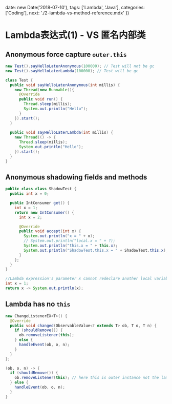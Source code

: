 
  date: new Date('2018-07-10'),
  tags: ['Lambda', 'Java'],
  categories: ['Coding'],
  next: './2-lambda-vs-method-reference.mdx'
})

# Lambda表达式(1) - VS 匿名内部类

## Anonymous force capture `outer.this`

```java
new Test().sayHelloLaterAnonymous(100000); // Test will not be gc
new Test().sayHelloLaterLambda(100000); // Test will be gc

class Test {
  public void sayHelloLaterAnonymous(int millis) {
    new Thread(new Runnable(){
      @Override
      public void run() {
        Thread.sleep(millis);
        System.out.println("Hello");
      }
    }).start();
  }
  
  public void sayHelloLaterLambda(int millis) {
    new Thread(() -> {
      Thread.sleep(millis);
      System.out.println("Hello");
    }).start();
  }
}
```

## Anonymous shadowing fields and methods

```java
public class class ShadowTest {
  public int x = 0;

  public IntConsumer get() {
    int x = 1;
    return new IntConsumer() {
      int x = 2;

      @Override
      public void accept(int x) {
        System.out.println("x = " + x);
        // System.out.println("local.x = " + ?);
        System.out.println("this.x = " + this.x);
        System.out.println("ShadowTest.this.x = " + ShadowTest.this.x);
      }
    };
  }
}

//Lambda expression's parameter x cannot redeclare another local variable defined in an enclosing scope. 
int x = 1;
return x -> System.out.println(x);
```

## Lambda has no `this`

```java
new ChangeListenerEX<T>() {
  @Override
  public void changed(ObservableValue<? extends T> ob, T o, T n) {
    if (shouldRemove()) {
      ob.removeListener(this);
    } else {
      handleEvent(ob, o, n);
    }
  }
};

(ob, o, n) -> {
  if (shouldRemove()) {
    ob.removeListener(this); // here this is outer instance not the lambda itself
  } else {
    handleEvent(ob, o, n);
  }
}
```